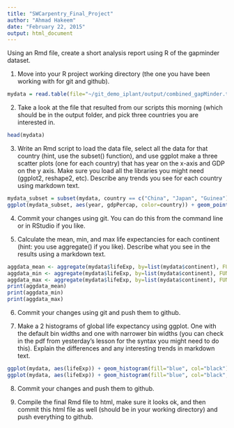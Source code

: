```yaml
---
title: "SWCarpentry_Final_Project"
author: "Ahmad Hakeem"
date: "February 22, 2015"
output: html_document
---
```


Using an Rmd file, create a short analysis report using R of the gapminder dataset.

1. Move into your R project working directory (the one you have been working with for git and github).
```r
mydata = read.table(file="~/git_demo_iplant/output/combined_gapMinder.tsv", sep="\t", header=TRUE)
```
2. Take a look at the file that resulted from our scripts this morning (which should be in the output folder, and pick three countries you are interested in.
```r
head(mydata)
```
3. Write an Rmd script to load the data file, select all the data for that country (hint, use the subset() function), and use ggplot make a three scatter plots (one for each country) that has year on the x-axis and GDP on the y axis. Make sure you load all the libraries you might need (ggplot2, reshape2, etc). Describe any trends you see for each country using markdown text.
```r
mydata_subset = subset(mydata, country == c("China", "Japan", "Guinea"))
ggplot(mydata_subset, aes(year, gdpPercap, color=country)) + geom_point() + facet_grid(. ~ country)
```
4. Commit your changes using git. You can do this from the command line or in RStudio if you like.

5. Calculate the mean, min, and max life expectancies for each continent (hint: you use aggregate() if you like). Describe what you see in the results using a markdown text.
```r
aggdata_mean <- aggregate(mydata$lifeExp, by=list(mydata$continent), FUN=mean, na.rm=TRUE)
aggdata_min <- aggregate(mydata$lifeExp, by=list(mydata$continent), FUN=min, na.rm=TRUE)
aggdata_max <- aggregate(mydata$lifeExp, by=list(mydata$continent), FUN=max, na.rm=TRUE)
print(aggdata_mean)
print(aggdata_min)
print(aggdata_max)
```
6. Commit your changes using git and push them to github.

7. Make a 2 histograms of global life expectancy using ggplot. One with the default bin widths and one with narrower bin widths (you can check in the pdf from yesterday's lesson for the syntax you might need to do this). Explain the differences and any interesting trends in markdown text.
```r
ggplot(mydata, aes(lifeExp)) + geom_histogram(fill="blue", col="black")
ggplot(mydata, aes(lifeExp)) + geom_histogram(fill="blue", col="black", binwidth=1.5)
```
8. Commit your changes and push them to github.

9. Compile the final Rmd file to html, make sure it looks ok, and then commit this html file as well (should be in your working directory) and push everything to github.
